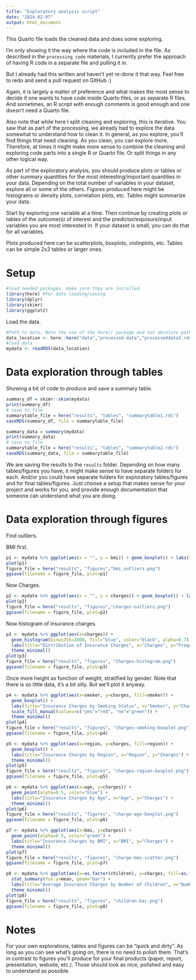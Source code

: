 ```yaml
---
title: "Exploratory analysis script"
date: "2024-02-07"
output: html_document
---
```


  
  
This Quarto file loads the cleaned data and does some exploring.

I'm only showing it the way where the code is included in the file. 
As described in the `processing_code` materials, I currently prefer the approach of having R code in a separate file and pulling it in.

But I already had this written and haven't yet re-done it that way. Feel free to redo and send a pull request on GitHub :)

Again, it is largely a matter of preference and what makes the most sense to decide if one wants to have code inside Quarto files, or as separate R files.
And sometimes, an R script with enough comments is good enough and one doesn't need a Quarto file.

Also note that while here I split cleaning and exploring, this is iterative. You saw that as part of the processing, we already had to explore the data somewhat to understand how to clean it. In general, as you explore, you'll find things that need cleaning. As you clean, you can explore more. Therefore, at times it might make more sense to combine the cleaning and exploring code parts into a single R or Quarto file. Or split things in any other logical way.

As part of the exploratory analysis, you should produce plots or tables or other summary quantities for the most interesting/important quantities in your data. Depending on the total number of variables in your dataset, explore all or some of the others. Figures produced here might be histograms or density plots, correlation plots, etc. Tables might summarize your data.

Start by exploring one variable at a time. Then continue by creating plots or tables of the outcome(s) of interest and the predictor/exposure/input variables you are most interested in. If your dataset is small, you can do that for all variables. 

Plots produced here can be scatterplots, boxplots, violinplots, etc. Tables can be simple 2x2 tables or larger ones.

# Setup

```r
#load needed packages. make sure they are installed.
library(here) #for data loading/saving
library(dplyr)
library(skimr)
library(ggplot2)
```


Load the data.

```r
#Path to data. Note the use of the here() package and not absolute paths
data_location <- here::here("data","processed-data","processeddata2.rds")
#load data
mydata <- readRDS(data_location)
```





# Data exploration through tables

Showing a bit of code to produce and save a summary table.


```r
summary_df = skimr::skim(mydata)
print(summary_df)
# save to file
summarytable_file = here("results", "tables", "summarytable1.rds")
saveRDS(summary_df, file = summarytable_file)
```

```r
summary_data = summary(mydata)
print(summary_data)
# save to file
summarytable_file = here("results", "tables", "summarytable2.rds")
saveRDS(summary_data, file = summarytable_file)
```


We are saving the results to the `results` folder. Depending on how many tables/figures you have, it might make sense to have separate folders for each. And/or you could have separate folders for exploratory tables/figures and for final tables/figures. Just choose a setup that makes sense for your project and works for you, and provide enough documentation that someone can understand what you are doing.


# Data exploration through figures

Find outliers. 

BMI first.

```r
p1 <- mydata %>% ggplot(aes(x = "", y = bmi)) + geom_boxplot() + labs(title = "BMI Outliers")
plot(p1)
figure_file = here("results", "figures","bmi_outliers.png")
ggsave(filename = figure_file, plot=p1) 
```

Now Charges.

```r
p2 <- mydata %>% ggplot(aes(x = "", y = charges)) + geom_boxplot() + labs(title = "Charges Outliers")
plot(p2)
figure_file = here("results", "figures","charges-outliers.png")
ggsave(filename = figure_file, plot=p2) 
```

Now histogram of insurance charges.

```r
p3 <- mydata %>% ggplot(aes(x=charges)) +
  geom_histogram(binwidth=2000, fill="blue", color="black", alpha=0.7) +
  labs(title="Distribution of Insurance Charges", x="Charges", y="Frequency") +
  theme_minimal()
plot(p3)
figure_file = here("results", "figures", "Charges-histogram.png")
ggsave(filename = figure_file, plot=p3) 
```

Once more height as function of weight, stratified by gender. Note that there is so little data, it's a bit silly. But we'll plot it anyway.

```r
p4 <- mydata %>% ggplot(aes(x=smoker, y=charges, fill=smoker)) +
  geom_boxplot() +
  labs(title="Insurance Charges by Smoking Status", x="Smoker", y="Charges") +
  scale_fill_manual(values=c("yes"="red", "no"="green")) +
  theme_minimal()
plot(p4)
figure_file = here("results", "figures", "charges-smoking-boxplot.png")
ggsave(filename = figure_file, plot=p4) 
```

```r
p5 <- mydata %>% ggplot(aes(x=region, y=charges, fill=region)) +
  geom_boxplot() +
  labs(title="Insurance Charges by Region", x="Region", y="Charges") +
  theme_minimal()
plot(p5)
figure_file = here("results", "figures", "charges-region-boxplot.png")
ggsave(filename = figure_file, plot=p5) 
```


```r
p6 <- mydata %>% ggplot(aes(x=age, y=charges)) +
  geom_point(alpha=0.5, color="blue") +
  labs(title="Insurance Charges by Age", x="Age", y="Charges") +
  theme_minimal()
plot(p6)
figure_file = here("results", "figures", "charge-age-boxplot.png")
ggsave(filename = figure_file, plot=p6) 
```


```r
p7 <- mydata %>% ggplot(aes(x=bmi, y=charges)) +
  geom_point(alpha=0.5, color="green") +
  labs(title="Insurance Charges by BMI", x="BMI", y="Charges") +
  theme_minimal()
plot(p7)
figure_file = here("results", "figures", "charge-bmi-scatter.png")
ggsave(filename = figure_file, plot=p7) 
```


```r
p8 <- mydata %>% ggplot(aes(x=as.factor(children), y=charges, fill=as.factor(children))) +
  stat_summary(fun.y=mean, geom="bar") +
  labs(title="Average Insurance Charges by Number of Children", x="Number of Children", y="Average Charges") +
  theme_minimal()
plot(p8)
figure_file = here("results", "figures", "children-bar.png")
ggsave(filename = figure_file, plot=p8) 
```


# Notes

For your own explorations, tables and figures can be "quick and dirty". As long as you can see what's going on, there is no need to polish them. That's in contrast to figures you'll produce for your final products (paper, report, presentation, website, etc.). Those should look as nice, polished and easy to understand as possible.



